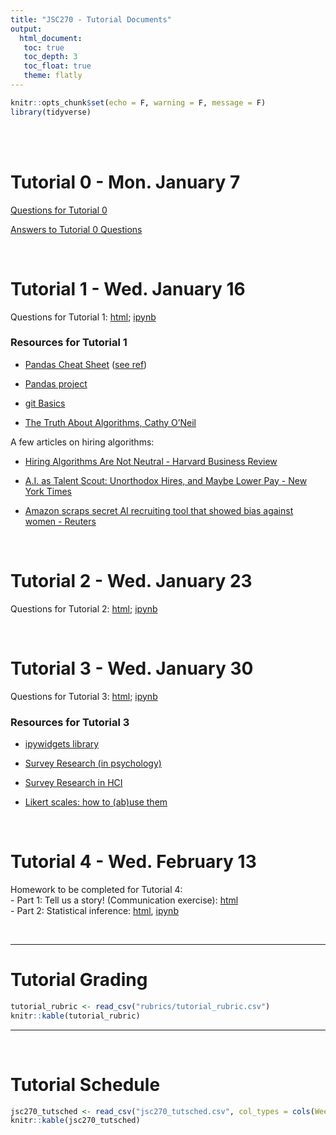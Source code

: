 ```yaml
---
title: "JSC270 - Tutorial Documents"
output: 
  html_document:
   toc: true
   toc_depth: 3
   toc_float: true
   theme: flatly
---
```


```r
knitr::opts_chunk$set(echo = F, warning = F, message = F)
library(tidyverse)
```

<br>
<br>

# Tutorial 0 - Mon. January 7

[Questions for Tutorial 0](tutorials/Tutorial0HelloJSC270.html)

[Answers to Tutorial 0 Questions](tutorials/Tutorial0HelloJSC270-answers-posted.html)

<br>

# Tutorial 1 - Wed. January 16

Questions for Tutorial 1: [html](tutorials/jsc270_tut1_questions.html); [ipynb](https://github.com/JSC270/JSC270.github.io/blob/master/tutorials/jsc270_tut1_questions.ipynb)

### Resources for Tutorial 1

- [Pandas Cheat Sheet](Pandas_Cheat_Sheet.pdf) ([see ref](https://github.com/pandas-dev/pandas))

- [Pandas project](https://pandas.pydata.org)

- [git Basics](tutorials/jsc270-git-basics.pdf)

- [The Truth About Algorithms, Cathy O'Neil](https://youtu.be/heQzqX35c9A)

A few articles on hiring algorithms: 

- [Hiring Algorithms Are Not Neutral - Harvard Business Review](https://hbr.org/2016/12/hiring-algorithms-are-not-neutral)

- [A.I. as Talent Scout: Unorthodox Hires, and Maybe Lower Pay - New York Times](https://www.nytimes.com/2018/12/06/business/economy/artificial-intelligence-hiring.html)

- [Amazon scraps secret AI recruiting tool that showed bias against women - Reuters](https://www.reuters.com/article/us-amazon-com-jobs-automation-insight/amazon-scraps-secret-ai-recruiting-tool-that-showed-bias-against-women-idUSKCN1MK08G)

<br>

# Tutorial 2 - Wed. January 23

Questions for Tutorial 2: [html](tutorials/jsc270_tut2_student.html); [ipynb](https://github.com/JSC270/JSC270.github.io/blob/master/tutorials/jsc270_tut2_student.ipynb)

<br>

# Tutorial 3 - Wed. January 30 

Questions for Tutorial 3: [html](tutorials/jsc270_tut3_student.html); [ipynb](tutorials/jsc270_tut3_student.ipynb)

### Resources for Tutorial 3

- [ipywidgets library](https://ipywidgets.readthedocs.io)

- [Survey Research (in psychology)](https://web.stanford.edu/dept/communication/faculty/krosnick/Survey_Research.pdf)

- [Survey Research in HCI](https://link-springer-com.myaccess.library.utoronto.ca/chapter/10.1007/978-1-4939-0378-8_10)

- [Likert scales: how to (ab)use them](https://pdfs.semanticscholar.org/3ebe/1b5c7e927be0221788348973b17c9de3bf05.pdf)


<br>

# Tutorial 4 - Wed. February 13

Homework to be completed for Tutorial 4:   
- Part 1: Tell us a story! (Communication exercise): [html](tutorials/jsc270_tut4_part1_questions.html)   
- Part 2: Statistical inference: [html](tutorials/jsc270_tut4_part2_questions.html), [ipynb](tutorials/jsc270_tut4_part1_questions.ipynb)   

<br>

 ******


# Tutorial Grading

```r
tutorial_rubric <- read_csv("rubrics/tutorial_rubric.csv")
knitr::kable(tutorial_rubric)
```


 ******

<br>

# Tutorial Schedule

```r
jsc270_tutsched <- read_csv("jsc270_tutsched.csv", col_types = cols(Week = col_character()), na = "null")
knitr::kable(jsc270_tutsched)
```
